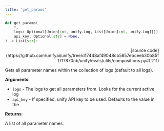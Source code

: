 ```yaml
---
title: 'get_params'
---
```


```python
def get_params(
    *,
    logs: Optional[Union[int, unify.Log, List[Union[int, unify.Log]]]] = "all",
    api_key: Optional[str] = None,
) -> List[str]:
```

<p align="right">[source code](https://github.com/unifyai/unify/tree/d17448af49048cb5657ebceeb30b85f17f7870cb/unify/evals/utils/compositions.py#L211)</p>

Gets all parameter names within the collection of logs (default to all logs).

**Arguments**:

- `logs` - The logs to get all parameters from. Looks for the current active log
- `api_key` - If specified, unify API key to be used. Defaults to the value in the



**Returns**:

A list of all parameter names.
